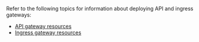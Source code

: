 Refer to the following topics for information about deploying API and ingress gateways:

- [API gateway resources](/consul/docs/north-south/api-gateway#guidance)
- [Ingress gateway resources](/consul/docs/north-south/ingress-gateway#guidance)